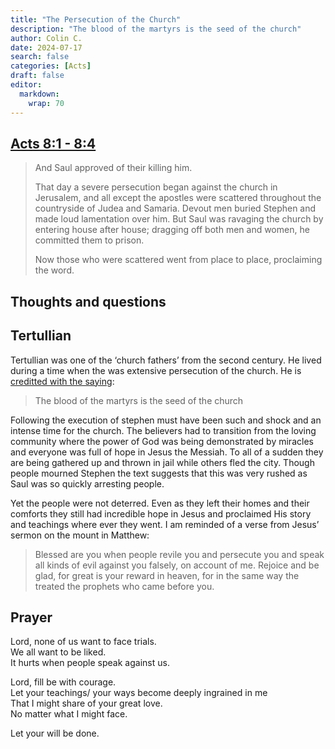 ```yaml
---
title: "The Persecution of the Church"
description: "The blood of the martyrs is the seed of the church"
author: Colin C.
date: 2024-07-17
search: false
categories: [Acts]
draft: false
editor: 
  markdown: 
    wrap: 70
---
```


## [Acts 8:1 - 8:4](https://www.bible.com/bible/2016/ACT.8.NRSV)

> And Saul approved of their killing him.
>
> That day a severe persecution began against the church in Jerusalem,
> and all except the apostles were scattered throughout the
> countryside of Judea and Samaria. Devout men buried Stephen and made
> loud lamentation over him. But Saul was ravaging the church by
> entering house after house; dragging off both men and women, he
> committed them to prison.
>
> Now those who were scattered went from place to place, proclaiming
> the word.

<!-- ## Terms and Notes -->

## Thoughts and questions

::: callout-note
## Tertullian

Tertullian was one of the 'church fathers' from the second century.  He lived during a time when the was extensive persecution of the church.  He is [creditted with the saying](https://www.gotquestions.org/blood-martyrs-seed-church.html):  

> The blood of the martyrs is the seed of the church
:::


Following the execution of stephen must have been such and shock and an intense time for the church. The believers
had to transition from the loving community where the power of God was
being demonstrated by miracles and everyone was full of hope in Jesus
the Messiah. To all of a sudden they are being gathered up and thrown
in jail while others fled the city. Though people mourned Stephen the
text suggests that this was very rushed as Saul was so quickly
arresting people.

Yet the people were not deterred. Even as they left their homes and
their comforts they still had incredible hope in Jesus and proclaimed
His story and teachings where ever they went. I am reminded of a verse
from Jesus' sermon on the mount in Matthew:

> Blessed are you when people revile you and persecute you and speak
> all kinds of evil against you falsely, on account of me. Rejoice and
> be glad, for great is your reward in heaven, for in the same way the
> treated the prophets who came before you.





## Prayer

Lord, none of us want to face trials. \
We all want to be liked.\
It hurts when people speak against us.

Lord, fill be with courage. \
Let your teachings/ your ways become deeply ingrained in me\
That I might share of your great love.\
No matter what I might face.

Let your will be done.